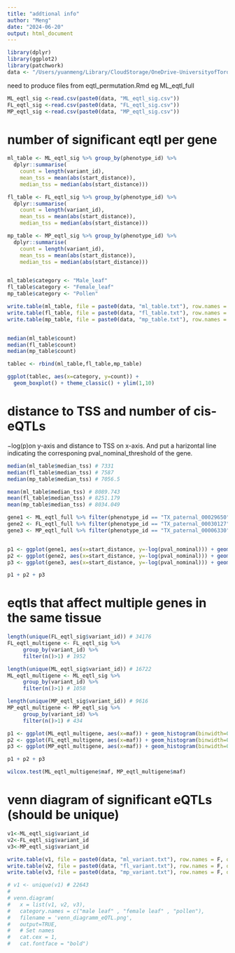```yaml
---
title: "addtional info"
author: "Meng"
date: "2024-06-20"
output: html_document
---
```


```r
library(dplyr)
library(ggplot2)
library(patchwork)
data <- "/Users/yuanmeng/Library/CloudStorage/OneDrive-UniversityofToronto/Manuscripts/rumex_eqtl/eqtl/"
```

need to produce files from eqtl_permutation.Rmd eg ML_eqtl_full
```r
ML_eqtl_sig <-read.csv(paste0(data, "ML_eqtl_sig.csv"))
FL_eqtl_sig <-read.csv(paste0(data, "FL_eqtl_sig.csv"))
MP_eqtl_sig <-read.csv(paste0(data, "MP_eqtl_sig.csv"))

```


# number of significant eqtl per gene
```r

ml_table <- ML_eqtl_sig %>% group_by(phenotype_id) %>%
  dplyr::summarise(
    count = length(variant_id),
    mean_tss = mean(abs(start_distance)),
    median_tss = median(abs(start_distance)))

fl_table <- FL_eqtl_sig %>% group_by(phenotype_id) %>%
  dplyr::summarise(
    count = length(variant_id),
    mean_tss = mean(abs(start_distance)),
    median_tss = median(abs(start_distance)))

mp_table <- MP_eqtl_sig %>% group_by(phenotype_id) %>%
  dplyr::summarise(
    count = length(variant_id),
    mean_tss = mean(abs(start_distance)),
    median_tss = median(abs(start_distance)))


ml_table$category <- "Male_leaf"
fl_table$category <- "Female_leaf"
mp_table$category <- "Pollen"

write.table(ml_table, file = paste0(data, "ml_table.txt"), row.names = F, quote = F, col.names = F)
write.table(fl_table, file = paste0(data, "fl_table.txt"), row.names = F, quote = F, col.names = F)
write.table(mp_table, file = paste0(data, "mp_table.txt"), row.names = F, quote = F, col.names = F)


median(ml_table$count)
median(fl_table$count)
median(mp_table$count)

tablec <- rbind(ml_table,fl_table,mp_table)

ggplot(tablec, aes(x=category, y=count)) + 
  geom_boxplot() + theme_classic() + ylim(1,10)
```


# distance to TSS and number of cis-eQTLs
−log(p)on y-axis and distance to TSS on x-axis. And put a harizontal line indicating the corresponing pval_nominal_threshold of the gene.
```r
median(ml_table$median_tss) # 7331
median(fl_table$median_tss) # 7587
median(mp_table$median_tss) # 7056.5

mean(ml_table$median_tss) # 8089.743
mean(fl_table$median_tss) # 8251.179
mean(mp_table$median_tss) # 8034.049

```



```r
gene1 <- ML_eqtl_full %>% filter(phenotype_id == "TX_paternal_00029650")
gene2 <- FL_eqtl_full %>% filter(phenotype_id == "TX_paternal_00030127")
gene3 <- MP_eqtl_full %>% filter(phenotype_id == "TX_paternal_00006330")


p1 <- ggplot(gene1, aes(x=start_distance, y=-log(pval_nominal))) + geom_point(alpha = 0.6) + theme_classic() + geom_hline(yintercept=-log(0.0011044), color = "red") + labs(title = "a")+ theme(text = element_text(size = 10))
p2 <- ggplot(gene2, aes(x=start_distance, y=-log(pval_nominal))) + geom_point(alpha = 0.6) + theme_classic() + geom_hline(yintercept=-log(0.00101239), color = "red") + labs(title = "b")+ theme(text = element_text(size = 10))
p3 <- ggplot(gene3, aes(x=start_distance, y=-log(pval_nominal))) + geom_point(alpha = 0.6) + theme_classic() + geom_hline(yintercept=-log(0.000283815), color = "red") + labs(title = "c")+ theme(text = element_text(size = 10))

p1 + p2 + p3 
```




# eqtls that affect multiple genes in the same tissue
```r
length(unique(FL_eqtl_sig$variant_id)) # 34176
FL_eqtl_multigene <- FL_eqtl_sig %>% 
     group_by(variant_id) %>%
     filter(n()>1) # 1952

length(unique(ML_eqtl_sig$variant_id)) # 16722
ML_eqtl_multigene <- ML_eqtl_sig %>% 
     group_by(variant_id) %>%
     filter(n()>1) # 1058

length(unique(MP_eqtl_sig$variant_id)) # 9616
MP_eqtl_multigene <- MP_eqtl_sig %>% 
     group_by(variant_id) %>%
     filter(n()>1) # 434

p1 <- ggplot(ML_eqtl_multigene, aes(x=maf)) + geom_histogram(binwidth=0.01) + theme_classic() + ggtitle("Male leaf")
p2 <- ggplot(FL_eqtl_multigene, aes(x=maf)) + geom_histogram(binwidth=0.01) + theme_classic() + ggtitle("Female leaf")
p3 <- ggplot(MP_eqtl_multigene, aes(x=maf)) + geom_histogram(binwidth=0.01) + theme_classic() + ggtitle("Male pollen")

p1 + p2 + p3
```


```r
wilcox.test(ML_eqtl_multigene$maf, MP_eqtl_multigene$maf)
```



# venn diagram of significant eQTLs (should be unique)
```r
v1<-ML_eqtl_sig$variant_id
v2<-FL_eqtl_sig$variant_id
v3<-MP_eqtl_sig$variant_id

write.table(v1, file = paste0(data, "ml_variant.txt"), row.names = F, quote = F, col.names = F)
write.table(v2, file = paste0(data, "fl_variant.txt"), row.names = F, quote = F, col.names = F)
write.table(v3, file = paste0(data, "mp_variant.txt"), row.names = F, quote = F, col.names = F)

# v1 <- unique(v1) # 22643
# 
# venn.diagram(
#   x = list(v1, v2, v3),
#   category.names = c("male leaf" , "female leaf" , "pollen"),
#   filename = 'venn_diagramm_eQTL.png',
#   output=TRUE,
#   # Set names
#   cat.cex = 1,
#   cat.fontface = "bold")
```
